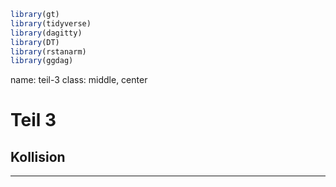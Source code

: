 ```r
library(gt)
library(tidyverse)
library(dagitty)
library(DT)
library(rstanarm)
library(ggdag)
```






name: teil-3
class: middle, center



# Teil 3

## Kollision


---


